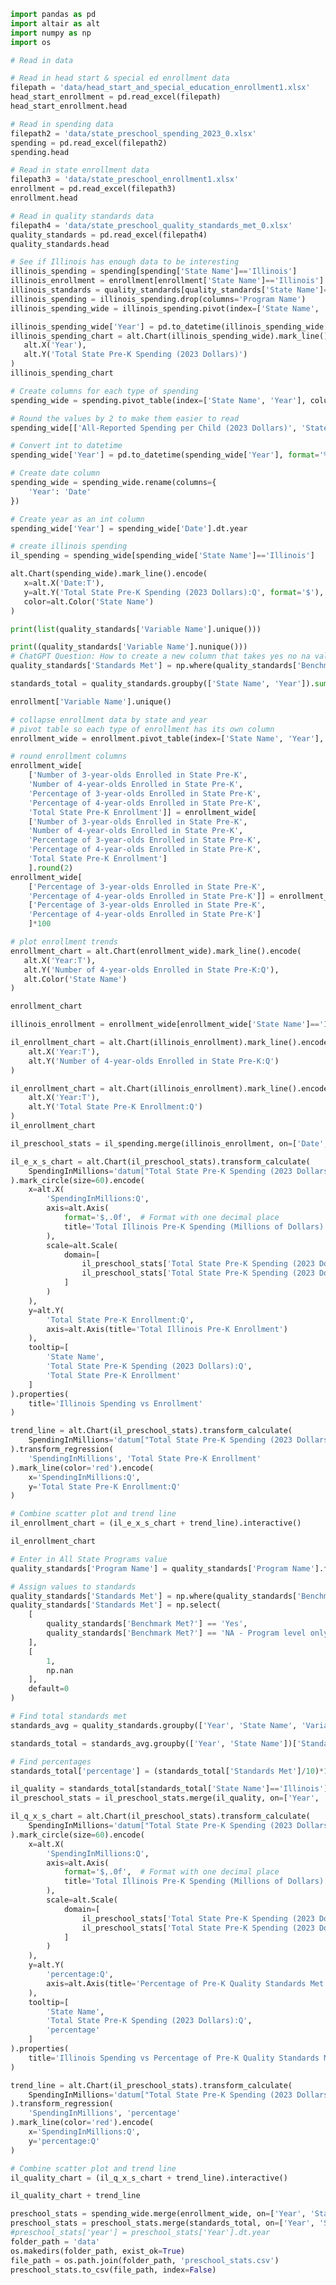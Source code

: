 
```python
import pandas as pd
import altair as alt
import numpy as np
import os
```

```python
# Read in data

# Read in head start & special ed enrollment data
filepath = 'data/head_start_and_special_education_enrollment1.xlsx'
head_start_enrollment = pd.read_excel(filepath)
head_start_enrollment.head

# Read in spending data
filepath2 = 'data/state_preschool_spending_2023_0.xlsx'
spending = pd.read_excel(filepath2)
spending.head

# Read in state enrollment data
filepath3 = 'data/state_preschool_enrollment1.xlsx'
enrollment = pd.read_excel(filepath3)
enrollment.head

# Read in quality standards data
filepath4 = 'data/state_preschool_quality_standards_met_0.xlsx'
quality_standards = pd.read_excel(filepath4)
quality_standards.head
```


```python
# See if Illinois has enough data to be interesting
illinois_spending = spending[spending['State Name']=='Illinois']
illinois_enrollment = enrollment[enrollment['State Name']=='Illinois']
illinois_standards = quality_standards[quality_standards['State Name']=='Illinois']
illinois_spending = illinois_spending.drop(columns='Program Name')
illinois_spending_wide = illinois_spending.pivot(index=['State Name', 'Year'], columns='Variable Name', values='Spending (2023 Dollars)').reset_index()

```

```python
illinois_spending_wide['Year'] = pd.to_datetime(illinois_spending_wide['Year'], format='%Y')
illinois_spending_chart = alt.Chart(illinois_spending_wide).mark_line().encode(
   alt.X('Year'),
   alt.Y('Total State Pre-K Spending (2023 Dollars)')
)
illinois_spending_chart
```

```python
# Create columns for each type of spending
spending_wide = spending.pivot_table(index=['State Name', 'Year'], columns='Variable Name', values='Spending (2023 Dollars)', aggfunc='max').reset_index()

# Round the values by 2 to make them easier to read
spending_wide[['All-Reported Spending per Child (2023 Dollars)', 'State Spending per Child (2023 Dollars)', 'Total All-Reported Spending (2023 Dollars)', 'Total State Pre-K Spending (2023 Dollars)']] = spending_wide[['All-Reported Spending per Child (2023 Dollars)', 'State Spending per Child (2023 Dollars)', 'Total All-Reported Spending (2023 Dollars)', 'Total State Pre-K Spending (2023 Dollars)']].round(2)

# Convert int to datetime
spending_wide['Year'] = pd.to_datetime(spending_wide['Year'], format='%Y')

# Create date column 
spending_wide = spending_wide.rename(columns={
    'Year': 'Date'
})

# Create year as an int column
spending_wide['Year'] = spending_wide['Date'].dt.year

# create illinois spending
il_spending = spending_wide[spending_wide['State Name']=='Illinois']
```

```python
alt.Chart(spending_wide).mark_line().encode(
   x=alt.X('Date:T'),
   y=alt.Y('Total State Pre-K Spending (2023 Dollars):Q', format='$'),
   color=alt.Color('State Name')
)
```

```python
print(list(quality_standards['Variable Name'].unique()))

print((quality_standards['Variable Name'].nunique()))
# ChatGPT Question: How to create a new column that takes yes no na values from another column and makes yes=1 and everythig else=0
quality_standards['Standards Met'] = np.where(quality_standards['Benchmark Met?'] == 'Yes', 1, 0)

standards_total = quality_standards.groupby(['State Name', 'Year']).sum().reset_index()
```


```python
enrollment['Variable Name'].unique()

# collapse enrollment data by state and year
# pivot table so each type of enrollment has its own column
enrollment_wide = enrollment.pivot_table(index=['State Name', 'Year'], columns='Variable Name', values='Enrollment', aggfunc='max').reset_index()

# round enrollment columns
enrollment_wide[
    ['Number of 3-year-olds Enrolled in State Pre-K',
    'Number of 4-year-olds Enrolled in State Pre-K',
    'Percentage of 3-year-olds Enrolled in State Pre-K',
    'Percentage of 4-year-olds Enrolled in State Pre-K',
    'Total State Pre-K Enrollment']] = enrollment_wide[
    ['Number of 3-year-olds Enrolled in State Pre-K',
    'Number of 4-year-olds Enrolled in State Pre-K',
    'Percentage of 3-year-olds Enrolled in State Pre-K',
    'Percentage of 4-year-olds Enrolled in State Pre-K',
    'Total State Pre-K Enrollment']
    ].round(2)
enrollment_wide[
    ['Percentage of 3-year-olds Enrolled in State Pre-K',
    'Percentage of 4-year-olds Enrolled in State Pre-K']] = enrollment_wide[
    ['Percentage of 3-year-olds Enrolled in State Pre-K',
    'Percentage of 4-year-olds Enrolled in State Pre-K']
    ]*100

# plot enrollment trends
enrollment_chart = alt.Chart(enrollment_wide).mark_line().encode(
   alt.X('Year:T'),
   alt.Y('Number of 4-year-olds Enrolled in State Pre-K:Q'),
   alt.Color('State Name')
)

enrollment_chart

```

```python
illinois_enrollment = enrollment_wide[enrollment_wide['State Name']=='Illinois']

il_enrollment_chart = alt.Chart(illinois_enrollment).mark_line().encode(
    alt.X('Year:T'),
    alt.Y('Number of 4-year-olds Enrolled in State Pre-K:Q')
)

il_enrollment_chart = alt.Chart(illinois_enrollment).mark_line().encode(
    alt.X('Year:T'),
    alt.Y('Total State Pre-K Enrollment:Q')
)
il_enrollment_chart
```

```python
il_preschool_stats = il_spending.merge(illinois_enrollment, on=['Date', 'State Name', 'Year'], how='inner')
```


```python
il_e_x_s_chart = alt.Chart(il_preschool_stats).transform_calculate(
    SpendingInMillions='datum["Total State Pre-K Spending (2023 Dollars)"] / 1000000'
).mark_circle(size=60).encode(
    x=alt.X(
        'SpendingInMillions:Q',
        axis=alt.Axis(
            format='$,.0f',  # Format with one decimal place
            title='Total Illinois Pre-K Spending (Millions of Dollars)'
        ),
        scale=alt.Scale(
            domain=[
                il_preschool_stats['Total State Pre-K Spending (2023 Dollars)'].min() / 1000000,
                il_preschool_stats['Total State Pre-K Spending (2023 Dollars)'].max() / 1000000
            ]
        )
    ),
    y=alt.Y(
        'Total State Pre-K Enrollment:Q',
        axis=alt.Axis(title='Total Illinois Pre-K Enrollment')
    ),
    tooltip=[
        'State Name',
        'Total State Pre-K Spending (2023 Dollars):Q',
        'Total State Pre-K Enrollment'
    ]
).properties(
    title='Illinois Spending vs Enrollment'
)

trend_line = alt.Chart(il_preschool_stats).transform_calculate(
    SpendingInMillions='datum["Total State Pre-K Spending (2023 Dollars)"] / 1000000'
).transform_regression(
    'SpendingInMillions', 'Total State Pre-K Enrollment'
).mark_line(color='red').encode(
    x='SpendingInMillions:Q',
    y='Total State Pre-K Enrollment:Q'
)

# Combine scatter plot and trend line
il_enrollment_chart = (il_e_x_s_chart + trend_line).interactive()

il_enrollment_chart
```
```python
# Enter in All State Programs value
quality_standards['Program Name'] = quality_standards['Program Name'].fillna('All State Programs')

# Assign values to standards
quality_standards['Standards Met'] = np.where(quality_standards['Benchmark Met?'] == 'Yes', 1, 0)
quality_standards['Standards Met'] = np.select(
    [
        quality_standards['Benchmark Met?'] == 'Yes',
        quality_standards['Benchmark Met?'] == 'NA - Program level only'
    ],
    [
        1, 
        np.nan  
    ],
    default=0
)

# Find total standards met
standards_avg = quality_standards.groupby(['Year', 'State Name', 'Variable Name'])['Standards Met'].mean().reset_index()

standards_total = standards_avg.groupby(['Year', 'State Name'])['Standards Met'].sum().reset_index()

# Find percentages
standards_total['percentage'] = (standards_total['Standards Met']/10)*100
```

```python
il_quality = standards_total[standards_total['State Name']=='Illinois']
il_preschool_stats = il_preschool_stats.merge(il_quality, on=['Year', 'State Name'], how='inner')
```

```python
il_q_x_s_chart = alt.Chart(il_preschool_stats).transform_calculate(
    SpendingInMillions='datum["Total State Pre-K Spending (2023 Dollars)"] / 1000000'
).mark_circle(size=60).encode(
    x=alt.X(
        'SpendingInMillions:Q',
        axis=alt.Axis(
            format='$,.0f',  # Format with one decimal place
            title='Total Illinois Pre-K Spending (Millions of Dollars)'
        ),
        scale=alt.Scale(
            domain=[
                il_preschool_stats['Total State Pre-K Spending (2023 Dollars)'].min() / 1000000,
                il_preschool_stats['Total State Pre-K Spending (2023 Dollars)'].max() / 1000000
            ]
        )
    ),
    y=alt.Y(
        'percentage:Q',
        axis=alt.Axis(title='Percentage of Pre-K Quality Standards Met')
    ),
    tooltip=[
        'State Name',
        'Total State Pre-K Spending (2023 Dollars):Q',
        'percentage'
    ]
).properties(
    title='Illinois Spending vs Percentage of Pre-K Quality Standards Met'
)

trend_line = alt.Chart(il_preschool_stats).transform_calculate(
    SpendingInMillions='datum["Total State Pre-K Spending (2023 Dollars)"] / 1000000'
).transform_regression(
    'SpendingInMillions', 'percentage'
).mark_line(color='red').encode(
    x='SpendingInMillions:Q',
    y='percentage:Q'
)

# Combine scatter plot and trend line
il_quality_chart = (il_q_x_s_chart + trend_line).interactive()

il_quality_chart + trend_line
```

```python
preschool_stats = spending_wide.merge(enrollment_wide, on=['Year', 'State Name'], how='inner')
preschool_stats = preschool_stats.merge(standards_total, on=['Year', 'State Name'], how='inner')
#preschool_stats['year'] = preschool_stats['Year'].dt.year
folder_path = 'data'
os.makedirs(folder_path, exist_ok=True)
file_path = os.path.join(folder_path, 'preschool_stats.csv')
preschool_stats.to_csv(file_path, index=False)
```